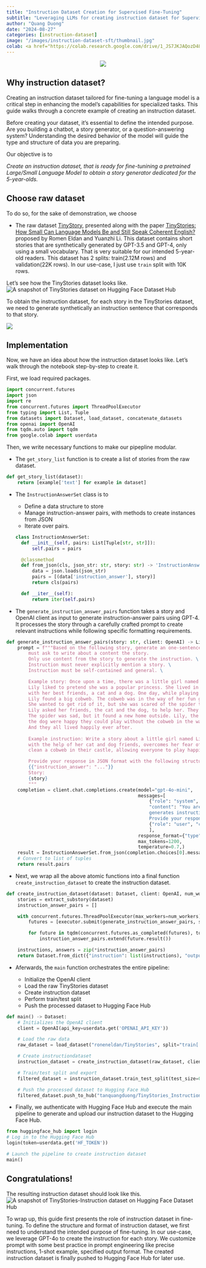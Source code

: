 ```yaml
---
title: "Instruction Dataset Creation for Supervised Fine-Tuning"
subtitle: "Leveraging LLMs for creating instruction dataset for Supervised Fine-Tuning"
author: "Quang Duong"
date: "2024-08-27"
categories: [instruction-dataset]
image: "/images/instruction-dataset-sft/thumbnail.jpg"
colab: <a href="https://colab.research.google.com/drive/1_JS7JKJAQozD48-LhYdegcuuZ2ddgXfr?usp=sharing"><img src="images/colab.png" alt="Open In Colab"></a>
---
```

<center><img src="/images/instruction-dataset-sft/thumbnail.jpg"></center>

<!-- ::: {.column-margin}
Getting started GenAI & LLM with my Udemy course, [**Hands-on Generative AI Engineering with Large Language Model**](https://www.udemy.com/course/hands-on-generative-ai-engineering-with-large-language-model/?referralCode=0775DF5DDD432646AD97&couponCode=OF83024E) 👇
<a href="https://www.udemy.com/course/hands-on-generative-ai-engineering-with-large-language-model/?referralCode=0775DF5DDD432646AD97&couponCode=OF83024E"><img src="/images/genai_course/GenAI-Course-Thumbnail.png" id="llm-course"></a>
::: -->

## Why instruction dataset?

Creating an instruction dataset tailored for fine-tuning a language model is a critical step in enhancing the model's capabilities for specialized tasks. This guide walks through a concrete example of creating an instruction dataset.

Before creating your dataset, it’s essential to define the intended purpose. Are you building a chatbot, a story generator, or a question-answering system? Understanding the desired behavior of the model will guide the type and structure of data you are preparing.

Our objective is to

*Create an instruction dataset, that is ready for fine-tunining a pretrained Large/Small Language Model to obtain a story generator dedicated for the 5-year-olds.*

## Choose raw dataset
To do so, for the sake of demonstration, we choose 

* The raw dataset [TinyStory](https://huggingface.co/datasets/roneneldan/TinyStories), presented along with the paper [TinyStories: How Small Can Language Models Be and Still Speak Coherent English?](https://arxiv.org/abs/2305.07759) proposed by Romen Eldan and Yuanzhi Li. This dataset contains short stories that are synthetically generated by GPT-3.5 and GPT-4, only using a small vocabulary. That is very suitable for our intended 5-year-old readers. This dataset has 2 splits: train(2.12M rows) and validation(22K rows). In our use-case, I just use `train` split with 10K rows. 

Let's see how the TinyStories dataset looks like.
![A snapshot of TinyStories dataset on Hugging Face Dataset Hub](../images/instruction-dataset-sft/snapshot-TinyStories-hf.PNG)

To obtain the instruction dataset, for each story in the TinyStories dataset, we need to generate synthetically an instruction sentence that corresponds to that story.

![](../images/instruction-dataset-sft/instruction_dataset_illus.png)


## Implementation
Now, we have an idea about how the instruction dataset looks like. Let's walk through the notebook step-by-step to create it.

First, we load required packages.

```python
import concurrent.futures
import json
import re
from concurrent.futures import ThreadPoolExecutor
from typing import List, Tuple
from datasets import Dataset, load_dataset, concatenate_datasets
from openai import OpenAI
from tqdm.auto import tqdm
from google.colab import userdata
```
Then, we write necessary functions to make our pipepline modular.

* The `get_story_list` function is to create a list of stories from the raw dataset.
```python
def get_story_list(dataset):
	return [example['text'] for example in dataset]
```
* The `InstructionAnswerSet` class is to 

	+ Define a data structure to store
	+ Manage instruction-answer pairs, with methods to create instances from JSON 
	+ Iterate over pairs.
```python
class InstructionAnswerSet:
	def __init__(self, pairs: List[Tuple[str, str]]):
		self.pairs = pairs

	@classmethod
	def from_json(cls, json_str: str, story: str) -> 'InstructionAnswerSet':
		data = json.loads(json_str)
		pairs = [(data['instruction_answer'], story)]
		return cls(pairs)

	def __iter__(self):
		return iter(self.pairs)
```
* The `generate_instruction_answer_pairs` function takes a story and OpenAI client as input to generate instruction-answer pairs using GPT-4. It processes the story through a carefully crafted prompt to create relevant instructions while following specific formatting requirements.
```python
def generate_instruction_answer_pairs(story: str, client: OpenAI) -> List[Tuple[str, str]]:
	prompt = f"""Based on the following story, generate an one-sentence instruction. Instruction \
		must ask to write about a content the story.
		Only use content from the story to generate the instruction. \
		Instruction must never explicitly mention a story. \
		Instruction must be self-contained and general. \

		Example story: Once upon a time, there was a little girl named Lily. \
		Lily liked to pretend she was a popular princess. She lived in a big castle \
		with her best friends, a cat and a dog. One day, while playing in the castle, \
		Lily found a big cobweb. The cobweb was in the way of her fun game. \
		She wanted to get rid of it, but she was scared of the spider that lived there. \
		Lily asked her friends, the cat and the dog, to help her. They all worked together to clean the cobweb. \
		The spider was sad, but it found a new home outside. Lily, the cat, and \
		the dog were happy they could play without the cobweb in the way. \
		And they all lived happily ever after.
		
		Example instruction: Write a story about a little girl named Lily who, \
		with the help of her cat and dog friends, overcomes her fear of a spider to \
		clean a cobweb in their castle, allowing everyone to play happily ever after. \

		Provide your response in JSON format with the following structure:
		{{"instruction_answer": "..."}}
		Story:
		{story}
		"""
	completion = client.chat.completions.create(model="gpt-4o-mini",
                                                messages=[
													{"role": "system",
                                                    "content": "You are a helpful assistant who \
                                                    generates instruction based on the given story. \
                                                    Provide your response in JSON format.",},
													{"role": "user", "content": prompt},
                                                    ],
                                                response_format={"type": "json_object"},
                                                max_tokens=1200,
                                                temperature=0.7,)
	result = InstructionAnswerSet.from_json(completion.choices[0].message.content, story)
	# Convert to list of tuples
	return result.pairs
```
* Next, we wrap all the above atomic functions into a final function `create_instruction_dataset` to create the instruction dataset.
```python
def create_instruction_dataset(dataset: Dataset, client: OpenAI, num_workers: int = 4) -> Dataset:
	stories = extract_substory(dataset)
	instruction_answer_pairs = []

	with concurrent.futures.ThreadPoolExecutor(max_workers=num_workers) as executor:
		futures = [executor.submit(generate_instruction_answer_pairs, story, client) for story in stories]

		for future in tqdm(concurrent.futures.as_completed(futures), total=len(futures)):
			instruction_answer_pairs.extend(future.result())

	instructions, answers = zip(*instruction_answer_pairs)
	return Dataset.from_dict({"instruction": list(instructions), "output": list(answers)})
```
* Aferwards, the `main` function orchestrates the entire pipeline:

	+ Initialize the OpenAI client
	+ Load the raw TinyStories dataset
	+ Create instruction dataset
	+ Perform train/test split
	+ Push the processed dataset to Hugging Face Hub

```python
def main() -> Dataset:
	# Initializes the OpenAI client
	client = OpenAI(api_key=userdata.get('OPENAI_API_KEY'))

	# Load the raw data
	raw_dataset = load_dataset("roneneldan/TinyStories", split="train[:10000]")

	# Create instructiondataset
	instruction_dataset = create_instruction_dataset(raw_dataset, client)

	# Train/test split and export
	filtered_dataset = instruction_dataset.train_test_split(test_size=0.1)

	# Push the processed dataset to Hugging Face Hub
	filtered_dataset.push_to_hub("tanquangduong/TinyStories_Instruction")
```
* Finally, we authenticate with Hugging Face Hub and execute the main pipeline to generate and upload our instruction dataset to the Hugging Face Hub.

```python
from huggingface_hub import login
# Log in to the Hugging Face Hub
login(token=userdata.get('HF_TOKEN'))

# Launch the pipeline to create instruction dataset
main()
```
## Congratulations! 

The resulting instruction dataset should look like this.
![A snapshot of TinyStories-Instruction dataset on Hugging Face Dataset Hub](../images/instruction-dataset-sft/snapshot-TinyStories-Instruction-hf.PNG)

To wrap up, this guide first presents the role of instruction dataset in fine-tuning. To define the structure and format of instruction dataset, we first need to understand the intended purpose of fine-tuning. In our use-case, we leverage GPT-4o to create the instruction for each story. We customize prompt with some best practice in prompt engineering like precise instructions, 1-shot example, specified output format. The created instruction dataset is finally pushed to Hugging Face Hub for later use.
